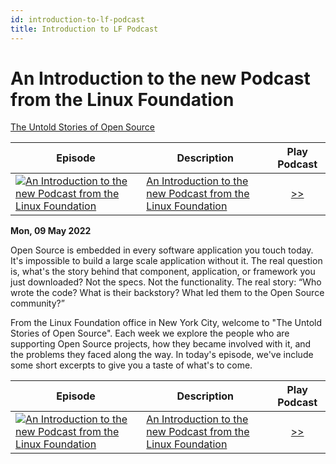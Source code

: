 ```yaml
---
id: introduction-to-lf-podcast
title: Introduction to LF Podcast
---
```



# An Introduction to the new Podcast from the Linux Foundation

<Spotify scsrc={podcasts[3].src} />

[The Untold Stories of Open Source](https://untold-stories-of-open-source.captivate.fm/spotify)

| Episode                                                                                                                                                | Description                                                                                                             |                         Play Podcast                          |
| ------------------------------------------------------------------------------------------------------------------------------------------------------ | ----------------------------------------------------------------------------------------------------------------------- | :-----------------------------------------------------------: |
| [![An Introduction to the new Podcast from the Linux Foundation](../images/logo-100-100.png)](https://open.spotify.com/episode/62DAkdeQTSAPeLbxF2sTlX) | [An Introduction to the new Podcast from the Linux Foundation](https://open.spotify.com/episode/62DAkdeQTSAPeLbxF2sTlX) | [>>](https://open.spotify.com/episode/62DAkdeQTSAPeLbxF2sTlX) |

**Mon, 09 May 2022**

Open Source is embedded in every software application you touch today. It's impossible to build a large scale application without it. The real question is, what's the story behind that component, application, or framework you just downloaded? Not the specs. Not the functionality. The real story: “Who wrote the code? What is their backstory? What led them to the Open Source community?”

From the Linux Foundation office in New York City, welcome to "The Untold Stories of Open Source". Each week we explore the people who are supporting Open Source projects, how they became involved with it, and the problems they faced along the way. In today's episode, we've include some short excerpts to give you a taste of what's to come.

| Episode                                                                                                                                                | Description                                                                                                             |                         Play Podcast                          |
| ------------------------------------------------------------------------------------------------------------------------------------------------------ | ----------------------------------------------------------------------------------------------------------------------- | :-----------------------------------------------------------: |
| [![An Introduction to the new Podcast from the Linux Foundation](../images/logo-100-100.png)](https://open.spotify.com/episode/62DAkdeQTSAPeLbxF2sTlX) | [An Introduction to the new Podcast from the Linux Foundation](https://open.spotify.com/episode/62DAkdeQTSAPeLbxF2sTlX) | [>>](https://open.spotify.com/episode/62DAkdeQTSAPeLbxF2sTlX) |

